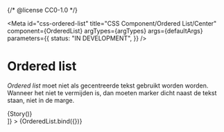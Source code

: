 {/* @license CC0-1.0 */}


<Meta
  id="css-ordered-list"
  title="CSS Component/Ordered List/Center"
  component={OrderedList}
  argTypes={argTypes}
  args={defaultArgs}
  parameters={{
    status: "IN DEVELOPMENT",
  }}
/>

# Ordered list

_Ordered list_ moet niet als gecentreerde tekst gebruikt worden worden. Wanneer het niet te vermijden is, dan moeten marker dicht naast de tekst staan, niet in de marge.

<Canvas>
  <Story
    name="Center"
    args={{
      center: true,
      items: [
        {
          children: "The Quick Brown Fox",
        },
        {
          children: "Jumps",
        },
        {
          children: "Over The Lazy Dog",
        },
      ],
    }}
    decorators={[(Story) => <div style={{ "text-align": "center" }}>{Story()}</div>]}
  >
    {OrderedList.bind({})}
  </Story>
</Canvas>

<ArgsTable story="Center" />
